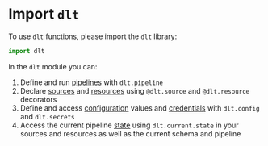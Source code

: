 # Import `dlt`

To use `dlt` functions, please import the `dlt` library:
```python
import dlt
```

In the `dlt` module you can:
1. Define and run [pipelines](pipeline.md) with `dlt.pipeline`
2. Declare [sources](source.md) and [resources](resource.md) using `@dlt.source` and `@dlt.resource` decorators
3. Define and access [configuration](../customization/configuration.md) values and [credentials](../customization/credentials.md) with `dlt.config` and `dlt.secrets`
4. Access the current pipeline [state](state.md) using `dlt.current.state` in your sources and resources as well as the current schema and pipeline
